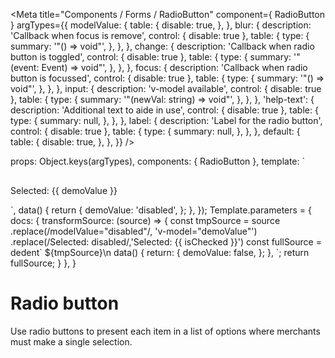 

<Meta
  title="Components / Forms / RadioButton"
  component={ RadioButton }
  argTypes={{
    modelValue: {
      table: {
        disable: true,
      },
    },
    blur: {
      description: 'Callback when focus is remove',
      control: { disable: true },
      table: {
        type: {
          summary: '"() => void"',
        },
      },
    },
    change: {
      description: 'Callback when radio button is toggled',
      control: { disable: true },
      table: {
        type: {
          summary: '"(event: Event) => void"',
        },
      },
    },
    focus: {
      description: 'Callback when radio button is focussed',
      control: { disable: true },
      table: {
        type: {
          summary: '"() => void"',
        },
      },
    },
    input: {
      description: 'v-model available',
      control: { disable: true },
      table: {
        type: {
          summary: '"(newVal: string) => void"',
        },
      },
    },
    'help-text': {
      description: 'Additional text to aide in use',
      control: { disable: true },
      table: {
        type: {
          summary: null,
        },
      },
    },
    label: {
      description: 'Label for the radio button',
      control: { disable: true },
      table: {
        type: {
          summary: null,
        },
      },
    },
    default: {
      table: {
        disable: true,
      },
    },
  }}
/>

  props: Object.keys(argTypes),
  components: { RadioButton },
  template: `
  <div>
    <RadioButton
      v-bind="$props"
      name="demoRadioButton"
      value="disabled"
      v-model="demoValue"
    >
      <template slot="label">Accounts are disabled</template>
      <template slot="help-text">Customers will only be able to check out as guests.</template>
    </RadioButton>
    <RadioButton
      v-bind="$props"
      name="demoRadioButton"
      value="optional"
      v-model="demoValue"
    >
      <template slot="label">Accounts are optional</template>
      <template slot="help-text">Customers will be able to check out with a customer account or as a guests.</template>
    </RadioButton>
    <p style="margin-top: 30px"> Selected: {{ demoValue }} </p>
  </div>`,
  data() {
    return {
      demoValue: 'disabled',
    };
  },
});
Template.parameters = {
  docs: {
    transformSource: (source) => {
      const tmpSource = source
        .replace(/modelValue="disabled"/, 'v-model="demoValue"')
        .replace(/Selected: disabled/,'Selected: {{ isChecked }}')
      const fullSource = dedent`
        ${tmpSource}\n
        data() {
          return: {
            demoValue: false,
          };
        },
      `;
      return fullSource;
    }
  },
}

# Radio button

Use radio buttons to present each item in a list of options where merchants must make a single selection.

<Canvas>
  <Story story={Template} name="RadioButton"></Story>
</Canvas>

<ArgsTable story="RadioButton"/>
